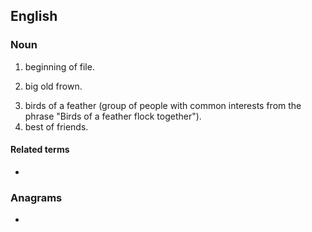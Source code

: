 {{also|bof}}
==English==
{{wikipedia}}

===Noun===
{{en-noun}}

# {{lb|en|computing}} beginning of file.
# {{lb|en|Internet}} big old frown.
# birds of a feather (group of people with common interests from the phrase "Birds of a feather flock together").
# best of friends.

====Related terms====
* {{l|en|EOF}}

===Anagrams===
* {{anagrams|en|a=bfo|F. B. O.|F. O. B.|F.B.O.|F.O.B.|F/B/O|FBO|FOB|fob}}